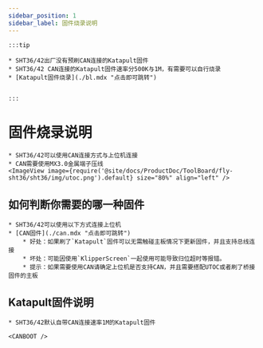 ```yaml
---
sidebar_position: 1
sidebar_label: 固件烧录说明
---
```





    :::tip

    * SHT36/42出厂没有预刷CAN连接的Katapult固件
    * SHT36/42 CAN连接的Katapult固件速率分500K与1M，有需要可以自行烧录
    * [Katapult固件烧录](./bl.mdx "点击即可跳转")


    :::

# 固件烧录说明

    * SHT36/42可以使用CAN连接方式与上位机连接
    * CAN需要使用MX3.0金属端子压线
    <ImageView image={require('@site/docs/ProductDoc/ToolBoard/fly-sht36/sht36/img/utoc.png').default} size="80%" align="left" />

## 如何判断你需要的哪一种固件

    * SHT36/42可以使用以下方式连接上位机
    * [CAN固件](./can.mdx "点击即可跳转")
        * 好处：如果刷了`Katapult`固件可以无需触碰主板情况下更新固件，并且支持总线连接
        * 坏处：可能因使用`KlipperScreen`一起使用可能导致归位超时等报错。
        * 提示：如果需要使用CAN请确定上位机是否支持CAN，并且需要搭配UTOC或者刷了桥接固件的主板


## Katapult固件说明

    * SHT36/42默认自带CAN连接速率1M的Katapult固件
    
    <CANBOOT />